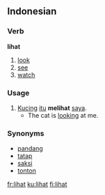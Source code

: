 ==Indonesian==

===Verb===
'''lihat'''

# [[look]]
# [[see]]
# [[watch]]

===Usage===
{{rfc-header|Usage}}
# [[kucing|Kucing]] [[itu]] '''melihat''' [[saya]].
#* The cat is [[look]]ing at me.

===Synonyms===
* [[pandang]]
* [[tatap]]
* [[saksi]]
* [[tonton]]

[[fr:lihat]]
[[ku:lihat]]
[[fi:lihat]]